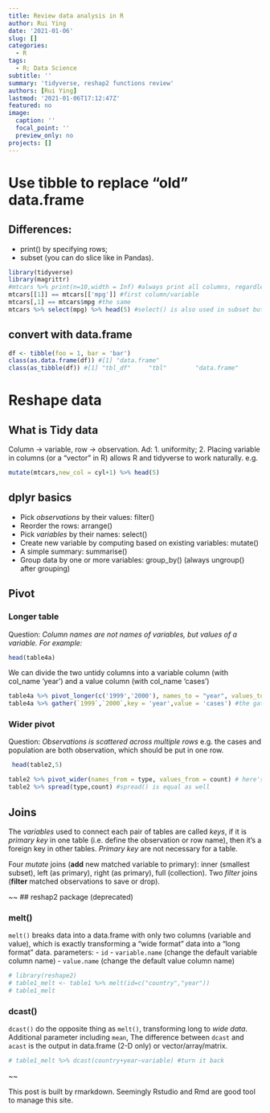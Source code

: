 ```yaml
---
title: Review data analysis in R
author: Rui Ying
date: '2021-01-06'
slug: []
categories:
  - R
tags:
  - R; Data Science
subtitle: ''
summary: 'tidyverse, reshap2 functions review'
authors: [Rui Ying]
lastmod: '2021-01-06T17:12:47Z'
featured: no
image:
  caption: ''
  focal_point: ''
  preview_only: no
projects: []
---
```


# Use tibble to replace "old" data.frame

## Differences:
- print() by specifying rows; 
- subset (you can do slice like in Pandas).
```r
library(tidyverse)
library(magrittr)
#mtcars %>% print(n=10,width = Inf) #always print all columns, regardless of the width of the screen.
mtcars[[1]] == mtcars[['mpg']] #first column/variable
mtcars[,1] == mtcars$mpg #the same
mtcars %>% select(mpg) %>% head(5) #select() is also used in subset but a little different
```
## convert with data.frame
```r
df <- tibble(foo = 1, bar = 'bar')
class(as.data.frame(df)) #[1] "data.frame"
class(as_tibble(df)) #[1] "tbl_df"     "tbl"        "data.frame"
```
# Reshape data

## What is Tidy data
Column -> variable, row -> observation.
Ad:
1. uniformity; 2. Placing variable in columns (or a "vector" in R) allows R and tidyverse to work naturally.
e.g.
```r
mutate(mtcars,new_col = cyl+1) %>% head(5)
```

## dplyr basics
- Pick *observations* by their values: filter()
- Reorder the rows: arrange()
- Pick *variables* by their names: select()
- Create new variable by computing based on existing variables: mutate()
- A simple summary: summarise()
- Group data by one or more variables: group_by() (always ungroup() after grouping)

## Pivot
### Longer table
Question: *Column names are not names of variables, but values of a variable. For example:*
```r
head(table4a)
```
We can divide the two untidy columns into a variable column (with col_name 'year') and a value column (with col_name 'cases')
```r
table4a %>% pivot_longer(c('1999','2000'), names_to = "year", values_to = "cases")
table4a %>% gather(`1999`,`2000`,key = 'year',value = 'cases') #the gather() in tidyr is equal
```
### Wider pivot
Question: *Observations is scattered across multiple rows* e.g. the cases and population are both observation, which should be put in one row.
```r
 head(table2,5)
```
```r
table2 %>% pivot_wider(names_from = type, values_from = count) # here's 2 paramters only
table2 %>% spread(type,count) #spread() is equal as well
```
## Joins
The *variables* used to connect each pair of tables are called *keys*, if it is *primary key* in one table (i.e. define the observation or row name), then it's a foreign key in other tables. *Primary key* are not necessary for a table.

Four *mutate* joins (__add__ new matched variable to primary): inner (smallest subset), left (as primary), right (as primary), full (collection).
Two *filter* joins (__filter__ matched observations to save or drop).

~~
## reshap2 package (deprecated)

### melt()
`melt()` breaks data into a data.frame with only two columns (variable and value), which is exactly transforming a "wide format" data into a "long format" data.
parameters:
- `id`
- `variable.name` (change the default variable column name)
- `value.name` (change the default value column name)

```r
# library(reshape2)
# table1_melt <- table1 %>% melt(id=c("country","year"))
# table1_melt
```
### dcast()
`dcast()` do the opposite thing as `melt()`, transforming long to *wide data*. Additional parameter including `mean`,
The difference between `dcast` and `acast` is the output in data.frame (2-D only) or vector/array/matrix.
```r
# table1_melt %>% dcast(country+year~variable) #turn it back
```
~~

This post is built by rmarkdown. Seemingly Rstudio and Rmd are good tool to manage this site.
